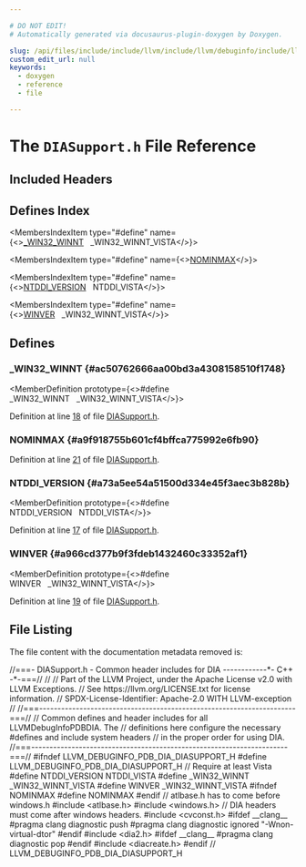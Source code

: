 ```yaml
---

# DO NOT EDIT!
# Automatically generated via docusaurus-plugin-doxygen by Doxygen.

slug: /api/files/include/include/llvm/include/llvm/debuginfo/include/llvm/debuginfo/pdb/include/llvm/debuginfo/pdb/dia/diasupport-h
custom_edit_url: null
keywords:
  - doxygen
  - reference
  - file

---
```





# The `DIASupport.h` File Reference

<DoxygenPage pluginConfig={pluginConfig}>



## Included Headers

<IncludesList>
<IncludesListItem
  filePath="atlbase.h"
  permalink=""
  isLocal="false" />
<IncludesListItem
  filePath="windows.h"
  permalink=""
  isLocal="false" />
<IncludesListItem
  filePath="cvconst.h"
  permalink=""
  isLocal="false" />
<IncludesListItem
  filePath="dia2.h"
  permalink=""
  isLocal="false" />
<IncludesListItem
  filePath="diacreate.h"
  permalink=""
  isLocal="false" />
</IncludesList>

## Defines Index

<MembersIndex>

<MembersIndexItem
  type="#define"
  name={<><a href="#ac50762666aa00bd3a4308158510f1748">&#95;WIN32&#95;WINNT</a>&nbsp;&nbsp;&nbsp;&#95;WIN32&#95;WINNT&#95;VISTA</>}>
</MembersIndexItem>

<MembersIndexItem
  type="#define"
  name={<><a href="#a9f918755b601cf4bffca775992e6fb90">NOMINMAX</a></>}>
</MembersIndexItem>

<MembersIndexItem
  type="#define"
  name={<><a href="#a73a5ee54a51500d334e45f3aec3b828b">NTDDI&#95;VERSION</a>&nbsp;&nbsp;&nbsp;NTDDI&#95;VISTA</>}>
</MembersIndexItem>

<MembersIndexItem
  type="#define"
  name={<><a href="#a966cd377b9f3fdeb1432460c33352af1">WINVER</a>&nbsp;&nbsp;&nbsp;&#95;WIN32&#95;WINNT&#95;VISTA</>}>
</MembersIndexItem>

</MembersIndex>


<SectionDefinition>

## Defines

### &#95;WIN32&#95;WINNT {#ac50762666aa00bd3a4308158510f1748}

<MemberDefinition
  prototype={<>#define &#95;WIN32&#95;WINNT&nbsp;&nbsp;&nbsp;&#95;WIN32&#95;WINNT&#95;VISTA</>}>

Definition at line <a href="#l00018">18</a> of file <a href="/docs/api/files/include/include/llvm/include/llvm/debuginfo/include/llvm/debuginfo/pdb/include/llvm/debuginfo/pdb/dia/diasupport-h">DIASupport.h</a>.
</MemberDefinition>

### NOMINMAX {#a9f918755b601cf4bffca775992e6fb90}

<MemberDefinition
  prototype="#define NOMINMAX">

Definition at line <a href="#l00021">21</a> of file <a href="/docs/api/files/include/include/llvm/include/llvm/debuginfo/include/llvm/debuginfo/pdb/include/llvm/debuginfo/pdb/dia/diasupport-h">DIASupport.h</a>.
</MemberDefinition>

### NTDDI&#95;VERSION {#a73a5ee54a51500d334e45f3aec3b828b}

<MemberDefinition
  prototype={<>#define NTDDI&#95;VERSION&nbsp;&nbsp;&nbsp;NTDDI&#95;VISTA</>}>

Definition at line <a href="#l00017">17</a> of file <a href="/docs/api/files/include/include/llvm/include/llvm/debuginfo/include/llvm/debuginfo/pdb/include/llvm/debuginfo/pdb/dia/diasupport-h">DIASupport.h</a>.
</MemberDefinition>

### WINVER {#a966cd377b9f3fdeb1432460c33352af1}

<MemberDefinition
  prototype={<>#define WINVER&nbsp;&nbsp;&nbsp;&#95;WIN32&#95;WINNT&#95;VISTA</>}>

Definition at line <a href="#l00019">19</a> of file <a href="/docs/api/files/include/include/llvm/include/llvm/debuginfo/include/llvm/debuginfo/pdb/include/llvm/debuginfo/pdb/dia/diasupport-h">DIASupport.h</a>.
</MemberDefinition>

</SectionDefinition>

## File Listing

The file content with the documentation metadata removed is:

<ProgramListing>

<Link id="l00001" /><CodeLine lineNumber="1"><Highlight kind="comment">//===- DIASupport.h - Common header includes for DIA ------------&#42;- C++ -&#42;-===//</Highlight><Highlight kind="normal"></Highlight></CodeLine>
<Link id="l00002" /><CodeLine lineNumber="2"><Highlight kind="normal"></Highlight><Highlight kind="comment">//</Highlight><Highlight kind="normal"></Highlight></CodeLine>
<Link id="l00003" /><CodeLine lineNumber="3"><Highlight kind="normal"></Highlight><Highlight kind="comment">// Part of the LLVM Project, under the Apache License v2.0 with LLVM Exceptions.</Highlight><Highlight kind="normal"></Highlight></CodeLine>
<Link id="l00004" /><CodeLine lineNumber="4"><Highlight kind="normal"></Highlight><Highlight kind="comment">// See https://llvm.org/LICENSE.txt for license information.</Highlight><Highlight kind="normal"></Highlight></CodeLine>
<Link id="l00005" /><CodeLine lineNumber="5"><Highlight kind="normal"></Highlight><Highlight kind="comment">// SPDX-License-Identifier: Apache-2.0 WITH LLVM-exception</Highlight><Highlight kind="normal"></Highlight></CodeLine>
<Link id="l00006" /><CodeLine lineNumber="6"><Highlight kind="normal"></Highlight><Highlight kind="comment">//</Highlight><Highlight kind="normal"></Highlight></CodeLine>
<Link id="l00007" /><CodeLine lineNumber="7"><Highlight kind="normal"></Highlight><Highlight kind="comment">//===----------------------------------------------------------------------===//</Highlight><Highlight kind="normal"></Highlight></CodeLine>
<Link id="l00008" /><CodeLine lineNumber="8"><Highlight kind="normal"></Highlight><Highlight kind="comment">// Common defines and header includes for all LLVMDebugInfoPDBDIA.  The</Highlight><Highlight kind="normal"></Highlight></CodeLine>
<Link id="l00009" /><CodeLine lineNumber="9"><Highlight kind="normal"></Highlight><Highlight kind="comment">// definitions here configure the necessary #defines and include system headers</Highlight><Highlight kind="normal"></Highlight></CodeLine>
<Link id="l00010" /><CodeLine lineNumber="10"><Highlight kind="normal"></Highlight><Highlight kind="comment">// in the proper order for using DIA.</Highlight><Highlight kind="normal"></Highlight></CodeLine>
<Link id="l00011" /><CodeLine lineNumber="11"><Highlight kind="normal"></Highlight><Highlight kind="comment">//===----------------------------------------------------------------------===//</Highlight><Highlight kind="normal"></Highlight></CodeLine>
<Link id="l00012" /><CodeLine lineNumber="12"><Highlight kind="normal"></Highlight></CodeLine>
<Link id="l00013" /><CodeLine lineNumber="13"><Highlight kind="normal"></Highlight><Highlight kind="preprocessor">#ifndef LLVM&#95;DEBUGINFO&#95;PDB&#95;DIA&#95;DIASUPPORT&#95;H</Highlight><Highlight kind="normal"></Highlight></CodeLine>
<Link id="l00014" /><CodeLine lineNumber="14"><Highlight kind="normal"></Highlight><Highlight kind="preprocessor">#define LLVM&#95;DEBUGINFO&#95;PDB&#95;DIA&#95;DIASUPPORT&#95;H</Highlight><Highlight kind="normal"></Highlight></CodeLine>
<Link id="l00015" /><CodeLine lineNumber="15"><Highlight kind="normal"></Highlight></CodeLine>
<Link id="l00016" /><CodeLine lineNumber="16"><Highlight kind="normal"></Highlight><Highlight kind="comment">// Require at least Vista</Highlight><Highlight kind="normal"></Highlight></CodeLine>
<Link id="l00017" /><CodeLine lineNumber="17" lineLink="#a73a5ee54a51500d334e45f3aec3b828b"><Highlight kind="normal"></Highlight><Highlight kind="preprocessor">#define NTDDI&#95;VERSION NTDDI&#95;VISTA</Highlight><Highlight kind="normal"></Highlight></CodeLine>
<Link id="l00018" /><CodeLine lineNumber="18" lineLink="#ac50762666aa00bd3a4308158510f1748"><Highlight kind="normal"></Highlight><Highlight kind="preprocessor">#define &#95;WIN32&#95;WINNT &#95;WIN32&#95;WINNT&#95;VISTA</Highlight><Highlight kind="normal"></Highlight></CodeLine>
<Link id="l00019" /><CodeLine lineNumber="19" lineLink="#a966cd377b9f3fdeb1432460c33352af1"><Highlight kind="normal"></Highlight><Highlight kind="preprocessor">#define WINVER &#95;WIN32&#95;WINNT&#95;VISTA</Highlight><Highlight kind="normal"></Highlight></CodeLine>
<Link id="l00020" /><CodeLine lineNumber="20"><Highlight kind="normal"></Highlight><Highlight kind="preprocessor">#ifndef NOMINMAX</Highlight><Highlight kind="normal"></Highlight></CodeLine>
<Link id="l00021" /><CodeLine lineNumber="21" lineLink="#a9f918755b601cf4bffca775992e6fb90"><Highlight kind="normal"></Highlight><Highlight kind="preprocessor">#define NOMINMAX</Highlight><Highlight kind="normal"></Highlight></CodeLine>
<Link id="l00022" /><CodeLine lineNumber="22"><Highlight kind="normal"></Highlight><Highlight kind="preprocessor">#endif</Highlight><Highlight kind="normal"></Highlight></CodeLine>
<Link id="l00023" /><CodeLine lineNumber="23"><Highlight kind="normal"></Highlight></CodeLine>
<Link id="l00024" /><CodeLine lineNumber="24"><Highlight kind="normal"></Highlight><Highlight kind="comment">// atlbase.h has to come before windows.h</Highlight><Highlight kind="normal"></Highlight></CodeLine>
<Link id="l00025" /><CodeLine lineNumber="25"><Highlight kind="normal"></Highlight><Highlight kind="preprocessor">#include &lt;atlbase.h&gt;</Highlight><Highlight kind="normal"></Highlight></CodeLine>
<Link id="l00026" /><CodeLine lineNumber="26"><Highlight kind="normal"></Highlight><Highlight kind="preprocessor">#include &lt;windows.h&gt;</Highlight><Highlight kind="normal"></Highlight></CodeLine>
<Link id="l00027" /><CodeLine lineNumber="27"><Highlight kind="normal"></Highlight></CodeLine>
<Link id="l00028" /><CodeLine lineNumber="28"><Highlight kind="normal"></Highlight><Highlight kind="comment">// DIA headers must come after windows headers.</Highlight><Highlight kind="normal"></Highlight></CodeLine>
<Link id="l00029" /><CodeLine lineNumber="29"><Highlight kind="normal"></Highlight><Highlight kind="preprocessor">#include &lt;cvconst.h&gt;</Highlight><Highlight kind="normal"></Highlight></CodeLine>
<Link id="l00030" /><CodeLine lineNumber="30"><Highlight kind="normal"></Highlight><Highlight kind="preprocessor">#ifdef &#95;&#95;clang&#95;&#95;</Highlight><Highlight kind="normal"></Highlight></CodeLine>
<Link id="l00031" /><CodeLine lineNumber="31"><Highlight kind="normal"></Highlight><Highlight kind="preprocessor">#pragma clang diagnostic push</Highlight><Highlight kind="normal"></Highlight></CodeLine>
<Link id="l00032" /><CodeLine lineNumber="32"><Highlight kind="normal"></Highlight><Highlight kind="preprocessor">#pragma clang diagnostic ignored &quot;-Wnon-virtual-dtor&quot;</Highlight><Highlight kind="normal"></Highlight></CodeLine>
<Link id="l00033" /><CodeLine lineNumber="33"><Highlight kind="normal"></Highlight><Highlight kind="preprocessor">#endif</Highlight><Highlight kind="normal"></Highlight></CodeLine>
<Link id="l00034" /><CodeLine lineNumber="34"><Highlight kind="normal"></Highlight><Highlight kind="preprocessor">#include &lt;dia2.h&gt;</Highlight><Highlight kind="normal"></Highlight></CodeLine>
<Link id="l00035" /><CodeLine lineNumber="35"><Highlight kind="normal"></Highlight><Highlight kind="preprocessor">#ifdef &#95;&#95;clang&#95;&#95;</Highlight><Highlight kind="normal"></Highlight></CodeLine>
<Link id="l00036" /><CodeLine lineNumber="36"><Highlight kind="normal"></Highlight><Highlight kind="preprocessor">#pragma clang diagnostic pop</Highlight><Highlight kind="normal"></Highlight></CodeLine>
<Link id="l00037" /><CodeLine lineNumber="37"><Highlight kind="normal"></Highlight><Highlight kind="preprocessor">#endif</Highlight><Highlight kind="normal"></Highlight></CodeLine>
<Link id="l00038" /><CodeLine lineNumber="38"><Highlight kind="normal"></Highlight><Highlight kind="preprocessor">#include &lt;diacreate.h&gt;</Highlight><Highlight kind="normal"></Highlight></CodeLine>
<Link id="l00039" /><CodeLine lineNumber="39"><Highlight kind="normal"></Highlight></CodeLine>
<Link id="l00040" /><CodeLine lineNumber="40"><Highlight kind="normal"></Highlight><Highlight kind="preprocessor">#endif </Highlight><Highlight kind="comment">// LLVM&#95;DEBUGINFO&#95;PDB&#95;DIA&#95;DIASUPPORT&#95;H</Highlight><Highlight kind="normal"></Highlight></CodeLine>

</ProgramListing>

</DoxygenPage>
